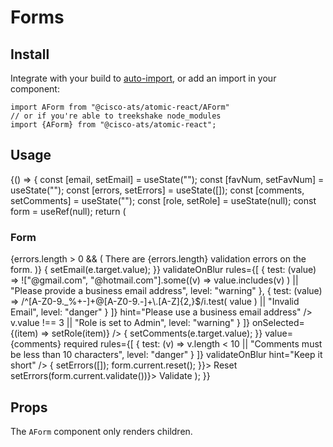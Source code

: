 

<Meta title="Components/Forms" component={AForm} />

# Forms

## Install

Integrate with your build to [auto-import](?path=/docs/getting-started--page#integrating), or add an import in your component:

```
import AForm from "@cisco-ats/atomic-react/AForm"
// or if you're able to treekshake node_modules
import {AForm} from "@cisco-ats/atomic-react";
```

## Usage

<Canvas>
  <Story name="usage-1">
    <YourComponent>
      {() => {
        const [email, setEmail] = useState("");
        const [favNum, setFavNum] = useState("");
        const [errors, setErrors] = useState([]);
        const [comments, setComments] = useState("");
        const [role, setRole] = useState(null);
        const form = useRef(null);
        return (
          <AForm ref={form}>
            <AContainer>
              <ARow>
                <ACol>
                  <h3>Form</h3>
                  {errors.length > 0 && (
                    <AAlert className="my-2" level="danger" dismissable={false}>
                      There are {errors.length} validation errors on the form.
                    </AAlert>
                  )}
                </ACol>
              </ARow>
              <ARow>
                <ACol cols="12" sm="6">
                  <ATextInput
                    label="Email"
                    required
                    maxLength={50}
                    value={email}
                    onChange={(e) => {
                      setEmail(e.target.value);
                    }}
                    validateOnBlur
                    rules={[
                      {
                        test: (value) =>
                          !["@gmail.com", "@hotmail.com"].some((v) =>
                            value.includes(v)
                          ) || "Please provide a business email address",
                        level: "warning"
                      },
                      {
                        test: (value) =>
                          /^[A-Z0-9._%+-]+@[A-Z0-9.-]+\.[A-Z]{2,}$/i.test(
                            value
                          ) || "Invalid Email",
                        level: "danger"
                      }
                    ]}
                    hint="Please use a business email address"
                  />
                </ACol>
                <ACol>
                  <ASelect
                    items={[
                      {value: 1, text: "Read"},
                      {value: 2, text: "Write"},
                      {value: 3, text: "Admin"}
                    ]}
                    label="Role"
                    required
                    rules={[
                      {
                        test: (v) => v.value !== 3 || "Role is set to Admin",
                        level: "warning"
                      }
                    ]}
                    onSelected={(item) => setRole(item)}
                  />
                </ACol>
              </ARow>
              <ARow>
                <ACol>
                  <ATextarea
                    label="Comments"
                    onChange={(e) => {
                      setComments(e.target.value);
                    }}
                    value={comments}
                    required
                    rules={[
                      {
                        test: (v) =>
                          v.length < 10 ||
                          "Comments must be less than 10 characters",
                        level: "danger"
                      }
                    ]}
                    validateOnBlur
                    hint="Keep it short"
                  />
                </ACol>
              </ARow>
              <ARow>
                <ACol className="text-right">
                  <AButton
                    secondary
                    className="mr-2"
                    onClick={() => {
                      setErrors([]);
                      form.current.reset();
                    }}>
                    Reset
                  </AButton>
                  <AButton onClick={() => setErrors(form.current.validate())}>
                    Validate
                  </AButton>
                </ACol>
              </ARow>
            </AContainer>
          </AForm>
        );
      }}
    </YourComponent>
  </Story>
</Canvas>

## Props

The `AForm` component only renders children.

<ArgsTable of={AForm} />

